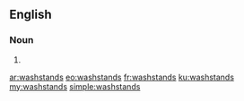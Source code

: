 ==English==

===Noun===
{{head|en|plural}}

# {{plural of|washstand|lang=en}}

[[ar:washstands]]
[[eo:washstands]]
[[fr:washstands]]
[[ku:washstands]]
[[my:washstands]]
[[simple:washstands]]